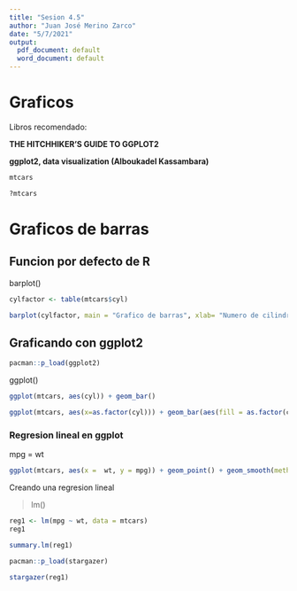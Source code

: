 ---
title: "Sesion 4.5"
author: "Juan José Merino Zarco"
date: "5/7/2021"
output:
  pdf_document: default
  word_document: default
---

# Graficos 


Libros recomendado:

**THE HITCHHIKER’S GUIDE TO GGPLOT2**

**ggplot2, data visualization (Alboukadel Kassambara)**


```{r}
mtcars
```


```{r}
?mtcars
```


# Graficos de barras

## Funcion por defecto de R

barplot()

```{r}
cylfactor <- table(mtcars$cyl)
```

```{r}
barplot(cylfactor, main = "Grafico de barras", xlab= "Numero de cilindros", ylab = "Numero de vehiculos")
```

## Graficando con ggplot2

```{r}
pacman::p_load(ggplot2)
```

ggplot()

```{r}
ggplot(mtcars, aes(cyl)) + geom_bar()
```

```{r}
ggplot(mtcars, aes(x=as.factor(cyl))) + geom_bar(aes(fill = as.factor(cyl))) + scale_fill_brewer(palette = "Blues", name = "Cilindros") + labs(x = "Numero de cilindros", y = "Numero de vehiculos", title = "Grafica de barras")
```


### Regresion lineal en ggplot

mpg = wt

```{r}
ggplot(mtcars, aes(x =  wt, y = mpg)) + geom_point() + geom_smooth(method = "lm", color = "red") + labs(title = "Regresion lineal", x = "Weight (1000 lbs)", y ="Miles/(US) gallon") 
```

Creando una regresion lineal

> lm()

```{r}
reg1 <- lm(mpg ~ wt, data = mtcars)
reg1 
```

```{r}
summary.lm(reg1)
```

```{r}
pacman::p_load(stargazer)
```

```{r, results = 'asis'}
stargazer(reg1)
```






